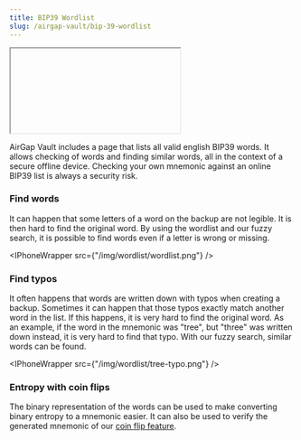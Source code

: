 ```yaml
---
title: BIP39 Wordlist
slug: /airgap-vault/bip-39-wordlist
---
```



<div class="yt-container">

  <iframe

    class="yt-video"

    src="https://www.youtube.com/embed/HHbfRR3Ft7s"

    frameborder="0"

    allowfullscreen

  ></iframe>

</div>

AirGap Vault includes a page that lists all valid english BIP39 words. It allows checking of words and finding similar words, all in the context of a secure offline device. Checking your own mnemonic against an online BIP39 list is always a security risk.

### Find words

It can happen that some letters of a word on the backup are not legible. It is then hard to find the original word. By using the wordlist and our fuzzy search, it is possible to find words even if a letter is wrong or missing.

<IPhoneWrapper src={"/img/wordlist/wordlist.png"} />

### Find typos

It often happens that words are written down with typos when creating a backup. Sometimes it can happen that those typos exactly match another word in the list. If this happens, it is very hard to find the original word. As an example, if the word in the mnemonic was "tree", but "three" was written down instead, it is very hard to find that typo. With our fuzzy search, similar words can be found.

<IPhoneWrapper src={"/img/wordlist/tree-typo.png"} />

### Entropy with coin flips

The binary representation of the words can be used to make converting binary entropy to a mnemonic easier. It can also be used to verify the generated mnemonic of our [coin flip feature](https://support.airgap.it/airgap-vault/coin-flip-dice-roll-entropy-collection).
